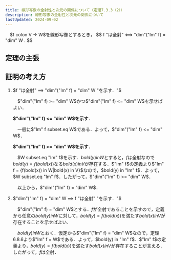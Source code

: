 ```yaml
---
title: 線形写像の全射性と次元の関係について（定理7.3.3（2））
description: 線形写像の全射性と次元の関係について
lastUpdated: 2024-09-02
---
```



<Card title="定理7.3.3">
　$f colon V -> W$を線形写像とするとき，
$$
f "は全射" <==> "dim"("Im" f) = "dim" W .
$$
</Card>

## 定理の主張
<ImageWithCaption
    src={image_01}
    alt="線形写像の全射性とベクトル空間の対応関係"  
    figcaption="線形写像の全射性とベクトル空間の対応関係"
    width="264"
    height="273" 
/>

## 証明の考え方
<Steps>

1. $f "は全射" ==> "dim"("Im" f) = "dim" W "を示す．"$

    　$"dim"("Im" f) >= "dim" W$かつ$"dim"("Im" f) <= "dim" W$を示せばよい．

    **$"dim"("Im" f) <= "dim" W$を示す**．

    　一般に$"Im" f subset.eq W$である．よって，$"dim"("Im" f) <= "dim" W$．


    **$"dim"("Im" f) >= "dim" W$を示す**．

    　$W subset.eq "Im" f$を示す．$bold(y) in W$とすると，$f$は全射なので$bold(y) = f(bold(x))$なる$bold(x) in V$が存在する．$"Im" f$の定義より$"Im" f = {f(bold(x)) in W|bold(x) in V}$なので，$bold(y) in "Im" f$．よって，$W subset.eq "Im" f$．したがって，$"dim"("Im" f) >= "dim" W$．

    　以上から，$"dim"("Im" f) = "dim" W$．

2. $"dim"("Im" f) = "dim" W ==> f "は全射" "を示す．"$

    　$"dim"("Im" f) = "dim" W$とする．$f$が全射であることを示すので，定義から任意の$bold(y) in W$に対して，$bold(y) = f(bold(x))$を満たす$bold(x) in V$が存在することを示せばよい．

    　$bold(y) in W$とおく．仮定から$"dim"("Im" f) = "dim" W$なので，定理6.8.6より$"Im" f = W$である．よって，$bold(y) in "Im" f$．$"Im" f$の定義より，$bold(y) = f(bold(x))$を満たす$bold(x) in V$が存在することが言える．したがって，$f$は全射．


</Steps>
